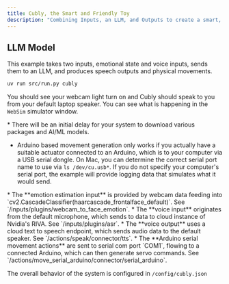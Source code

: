 ```yaml
---
title: Cubly, the Smart and Friendly Toy
description: "Combining Inputs, an LLM, and Outputs to create a smart, engaging toy."
---
```


## LLM Model
This example takes two inputs, emotional state and voice inputs, sends them to an LLM, and produces speech outputs and physical movements. 

```bash LLM Models
uv run src/run.py cubly
```

You should see your webcam light turn on and Cubly should speak to you from your default laptop speaker. You can see what is happening in the `WebSim` simulator window. 

<Note>
* There will be an initial delay for your system to download various packages and AI/ML models. 

* Arduino based movement generation only works if you actually have a suitable actuator connected to an Arduino, which is to your computer via a USB serial dongle. On Mac, you can determine the correct serial port name to use via `ls /dev/cu.usb*`. If you do not specify your computer's serial port, the example will provide logging data that simulates what it would send.
</Note>


<AccordionGroup>
    <Card>
    * The **emotion estimation input** is provided by webcam data feeding into `cv2.CascadeClassifier(haarcascade_frontalface_default)`. See `/inputs/plugins/webcam_to_face_emotion`.
    </Card>
    <Card>
    * The **voice input** originates from the default microphone, which sends to data to cloud instance of Nvidia's RIVA. See `/inputs/plugins/asr`.
    </Card>
    <Card>
    * The **voice output** uses a cloud text to speech endpoint, which sends audio data to the default speaker. See `/actions/speak/connector/tts`.
    </Card>
    <Card>
    * The **Arduino serial movement actions** are sent to serial com port `COM1`, flowing to a connected Arduino, which can then generate servo commands. See `/actions/move_serial_arduino/connector/serial_arduino`.
    </Card> 
</AccordionGroup>

The overall behavior of the system is configured in `/config/cubly.json`